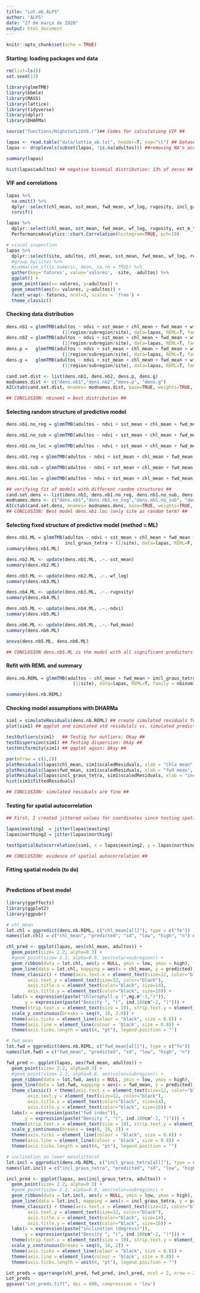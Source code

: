 ```yaml
---
title: "Lot.ab_ALPS"
author: "ALPS"
date: "27 de março de 2020"
output: html_document
---
```


```r
knitr::opts_chunk$set(echo = TRUE)

```

#### Starting: loading packages and data
```r

rm(list=ls())
set.seed(13)

library(glmmTMB)
library(bbmle)
library(MASS)
library(lattice)
library(tidyverse)
library(dplyr)
library(DHARMa)

source("functions/HighstatLibV6.r")## Codes for calculationg VIF ##

lapas <- read.table("data/lottia_ab.txt", header=T, sep="\t") ## Dataset without Leblon, C. Itaguá and Éden
lapas <- droplevels(subset(lapas, !is.na(adultos))) ##removing NA's according to 'adultos' column#

summary(lapas)

hist(lapas$adultos) ## negative binomial distribution: 13% of zeros ##
```


#### VIF and correlations
```r
lapas %>% 
  na.omit() %>% 
  dplyr::select(chl_mean, sst_mean, fwd_mean, wf_log, rugosity, incl_graus_tetra, ndvi) %>% 
  corvif()

lapas %>% 
  dplyr::select(chl_mean, sst_mean, fwd_mean, wf_log, rugosity, ext_m_tetra, incl_graus_tetra, ndvi) %>% 
  PerformanceAnalytics::chart.Correlation(histogram=TRUE, pch=19)

# visual inspection
lapas %>% 
  dplyr::select(site, adultos, chl_mean, sst_mean, fwd_mean, wf_log, rugosity, ext_m_tetra, incl_graus_tetra, ndvi) %>% 
  #group_by(site) %>% 
  #summarise_if(is.numeric, mean, na.rm = TRUE) %>% 
  gather(key='fatores', value='valores', -site, -adultos) %>% 
  ggplot() + 
  geom_point(aes(x= valores, y=adultos)) + 
  geom_smooth(aes(x= valores, y=adultos)) + 
  facet_wrap(~ fatores, ncol=3, scales = 'free') +
  theme_classic()
```

#### Checking data distribution
```r
dens.nb1 = glmmTMB(adultos ~ ndvi + sst_mean + chl_mean + fwd_mean + wf_log  + rugosity + incl_graus_tetra + 
                     (1|region/subregion/site), data=lapas, REML=T, family = nbinom1, ziformula=~0)
dens.nb2 = glmmTMB(adultos ~ ndvi + sst_mean + chl_mean + fwd_mean + wf_log  + rugosity + incl_graus_tetra + 
                     (1|region/subregion/site), data=lapas, REML=T, family = nbinom2, ziformula=~0)
dens.p =   glmmTMB(adultos ~ ndvi + sst_mean + chl_mean + fwd_mean + wf_log  + rugosity + incl_graus_tetra + 
                     (1|region/subregion/site), data=lapas, REML=T, family = poisson, ziformula=~0)
dens.g =   glmmTMB(adultos ~ ndvi + sst_mean + chl_mean + fwd_mean + wf_log  + rugosity + incl_graus_tetra + 
                     (1|region/subregion/site), data=lapas, REML=T, family = gaussian, ziformula=~0)

cand.set.dist <- list(dens.nb1, dens.nb2, dens.p, dens.g) 
modnames.dist <- c("dens.nb1","dens.nb2","dens.p", "dens.g") 
AICctab(cand.set.dist, mnames= modnames.dist, base=TRUE, weights=TRUE, logLik=TRUE)

## CONCLUSION: nbinom1 = best distribution ##
```

#### Selecting random structure of predictive model
```r
dens.nb1.no_reg = glmmTMB(adultos ~ ndvi + sst_mean + chl_mean + fwd_mean + wf_log  + rugosity + incl_graus_tetra + (1|subregion/site), data=lapas, REML=T, family = nbinom1)## random = subregion and site ##

dens.nb1.no_sub = glmmTMB(adultos ~ ndvi + sst_mean + chl_mean + fwd_mean + wf_log  + rugosity + incl_graus_tetra + (1|region/site), data=lapas, REML=T, family = nbinom1)## random = region and site ##

dens.nb1.no_loc = glmmTMB(adultos ~ ndvi + sst_mean + chl_mean + fwd_mean + wf_log  + rugosity + incl_graus_tetra + (1|region/subregion), data=lapas, REML=T, family = nbinom1)## random = region and subregion ##

dens.nb1.reg = glmmTMB(adultos ~ ndvi + sst_mean + chl_mean + fwd_mean + wf_log  + rugosity + incl_graus_tetra + (1|region), data=lapas, REML=T, family = nbinom1)## random = only region ##

dens.nb1.sub = glmmTMB(adultos ~ ndvi + sst_mean + chl_mean + fwd_mean + wf_log  + rugosity + incl_graus_tetra + (1|subregion), data=lapas, REML=T, family = nbinom1)## random = only subregion ##

dens.nb1.loc = glmmTMB(adultos ~ ndvi + sst_mean + chl_mean + fwd_mean + wf_log  + rugosity + incl_graus_tetra + (1|site), data=lapas, REML=T, family = nbinom1)## random = only site ##

## verifying fit of models with different random structures ##
cand.set.dens <- list(dens.nb1, dens.nb1.no_reg, dens.nb1.no_sub, dens.nb1.no_loc, dens.nb1.reg, dens.nb1.sub, dens.nb1.loc)
modnames.dens <- c("dens.nb1","dens.nb1.no_reg","dens.nb1.no_sub", "dens.nb1.no_loc","dens.nb1.reg", "dens.nb1.sub", "dens.nb1.loc")
AICctab(cand.set.dens, mnames= modnames.dens, base=TRUE, weights=TRUE, logLik=TRUE)
## CONCLUSION: Best model dens.nb1.loc (only site as random term) ##
```

#### Selecting fixed structure of predictive model (method = ML) 
```r
dens.nb1.ML = glmmTMB(adultos ~ ndvi + sst_mean + chl_mean + fwd_mean + wf_log  + rugosity + 
                      incl_graus_tetra + (1|site), data=lapas, REML=F, family = nbinom1) ## Note: REML = FALSE ##
summary(dens.nb1.ML)

dens.nb2.ML <- update(dens.nb1.ML, .~.-sst_mean)
summary(dens.nb2.ML)

dens.nb3.ML <- update(dens.nb2.ML, .~.-wf_log)
summary(dens.nb3.ML)

dens.nb4.ML <- update(dens.nb3.ML, .~.-rugosity)
summary(dens.nb4.ML)

dens.nb5.ML <- update(dens.nb4.ML, .~.-ndvi) 
summary(dens.nb5.ML)

dens.nb6.ML <- update(dens.nb5.ML, .~.-fwd_mean)
summary(dens.nb6.ML)

anova(dens.nb5.ML, dens.nb6.ML)

## CONCLUSION dens.nb5.ML is the model with all significant predictors (effect of Chla, fwd and inclination) ##
```

#### Refit with REML and summary 
```r
dens.nb.REML = glmmTMB(adultos ~ chl_mean + fwd_mean + incl_graus_tetra +
                         (1|site), data=lapas, REML=T, family = nbinom1)

summary(dens.nb.REML)
```

#### Checking model assumptions with DHARMa
```r
sim1 = simulateResiduals(dens.nb.REML) ## create simulated residuals for negative binomail GLMM ##
plot(sim1) ## qqplot and simulated std residulals vs. simulated predicted values ##

testOutliers(sim1)   ## Testig for outliers: Okay ##
testDispersion(sim1) ## Testing dispersion: Okay ##
testUniformity(sim1) ## qqplot again: Okay ##

par(mfrow = c(2,2))
plotResiduals(lapas$chl_mean, sim1$scaledResiduals, xlab = "Chla mean", ylab = "scaled residuals")
plotResiduals(lapas$fwd_mean, sim1$scaledResiduals, xlab = "fwd mean", ylab = "scaled residuals")
plotResiduals(lapas$incl_graus_tetra, sim1$scaledResiduals, xlab = "inclination", ylab = "scaled residuals")
hist(sim1$fittedResiduals)

## CONCLUSION: simulated residuals are fine ##
```

#### Testing for spatial autocorrelation
```r
## First, I created jittered values for coordinates since testing spatial autocorrelation in DHARMa only works for unique values ##

lapas$easting2  = jitter(lapas$easting)
lapas$northing2 = jitter(lapas$northing)

testSpatialAutocorrelation(sim1, x = lapas$easting2, y = lapas$northing2, plot = T) 

## CONCLUSION: evidence of spatial autocorrelation ##
```

#### Fitting spatial models (to do)
```r

```

#### Predictions of best model
```r
library(ggeffects)
library(ggplot2)
library(ggpubr)

# chl_mean
lot.chl = ggpredict(dens.nb.REML, c("chl_mean[all]"), type = c("fe"))  ## extract predicted regression and 95% CI ##
names(lot.chl) = c("chl_mean", "predicted", "sd", "low", "high", "n") ## renaming columns (names must match with dataframe 'lapas') ##

chl_pred <- ggplot(lapas, aes(chl_mean, adultos)) + 
  geom_point(size= 2.2, alpha=0.3) + 
  #geom_point(size= 2.2, alpha=0.8, aes(color=subregion)) + 
  geom_ribbon(data = lot.chl, aes(y = NULL, ymin = low, ymax = high), fill = "grey50", alpha=0.5)+
  geom_line(data = lot.chl, mapping = aes(x = chl_mean, y = predicted), size = 1.3, color="black") +
  theme_classic() + theme(axis.text.x = element_text(size=12, color="black"), 
        axis.text.y = element_text(size=12, color="black"),
        axis.title.x = element_text(color="black", size=14),
        axis.title.y = element_text(color="black", size=16)) +
  labs(x = expression(paste("Chlorophyll-a (",mg.m^-3,")")), 
       y = expression(paste("Density ", "(", ind.100cm^-2, ")"))) +
  theme(strip.text.x = element_text(size = 10), strip.text.y = element_text(size = 10))+
  scale_y_continuous(breaks = seq(0, 16, 2.0)) +
  theme(axis.ticks = element_line(colour = "black", size = 0.8)) +
  theme(axis.line = element_line(colour = 'black', size = 0.8)) +
  theme(axis.ticks.length = unit(4, "pt"), legend.position = "")

# fwd_mean
lot.fwd = ggpredict(dens.nb.REML, c("fwd_mean[all]"), type = c("fe"))
names(lot.fwd) = c("fwd_mean", "predicted", "sd", "low", "high", "n")

fwd_pred <- ggplot(lapas, aes(fwd_mean, adultos)) + 
  geom_point(size= 2.2, alpha=0.3) + 
  #geom_point(size= 2.2, alpha=0.8, aes(color=subregion)) + 
  geom_ribbon(data = lot.fwd, aes(y = NULL, ymin = low, ymax = high), fill = "grey50", alpha=0.5)+
  geom_line(data = lot.fwd, mapping = aes(x = fwd_mean, y = predicted), size = 1.3, color="black") +
  theme_classic() + theme(axis.text.x = element_text(size=12, color="black"), 
        axis.text.y = element_text(size=12, color="black"),
        axis.title.x = element_text(color="black", size=14),
        axis.title.y = element_text(color="black", size=16)) +
  labs(x = expression(paste("fwd index")), 
       y = expression(paste("Density ", "(", ind.100cm^-2, ")"))) +
  theme(strip.text.x = element_text(size = 10), strip.text.y = element_text(size = 10))+
  scale_y_continuous(breaks = seq(0, 16, 2)) +
  theme(axis.ticks = element_line(colour = "black", size = 0.8)) +
  theme(axis.line = element_line(colour = 'black', size = 0.8)) +
  theme(axis.ticks.length = unit(4, "pt"), legend.position = "")

# inclination on lower mesolittoral 
lot.incl = ggpredict(dens.nb.REML, c("incl_graus_tetra[all]"), type = c("fe"))
names(lot.incl) = c("incl_graus_tetra", "predicted", "sd", "low", "high", "n")

incl_pred <- ggplot(lapas, aes(incl_graus_tetra, adultos)) + 
  geom_point(size= 2.2, alpha=0.3) + 
  #geom_point(size= 2.2, alpha=0.8, aes(color=subregion)) + 
  geom_ribbon(data = lot.incl, aes(y = NULL, ymin = low, ymax = high), fill = "grey50", alpha=0.5)+
  geom_line(data = lot.incl, mapping = aes(x = incl_graus_tetra, y = predicted), size = 1.3, color="black") +
  theme_classic() + theme(axis.text.x = element_text(size=12, color="black"), 
        axis.text.y = element_text(size=12, color="black"),
        axis.title.x = element_text(color="black", size=14),
        axis.title.y = element_text(color="black", size=16)) +
  labs(x = expression(paste("inclination (degress)")), 
       y = expression(paste("Density ", "(", ind.100cm^-2, ")"))) +
  theme(strip.text.x = element_text(size = 10), strip.text.y = element_text(size = 10))+
  scale_y_continuous(breaks = seq(0, 16, 2)) +
  theme(axis.ticks = element_line(colour = "black", size = 0.8)) +
  theme(axis.line = element_line(colour = 'black', size = 0.8)) +
  theme(axis.ticks.length = unit(4, "pt"), legend.position = "")

Lot_preds = ggarrange(chl_pred, fwd_pred, incl_pred, ncol = 2, nrow = 2, align = "hv")## arranging plots together ##
Lot_preds
ggsave("Lot_preds.tiff", dpi = 600, compression = 'lzw')
```











